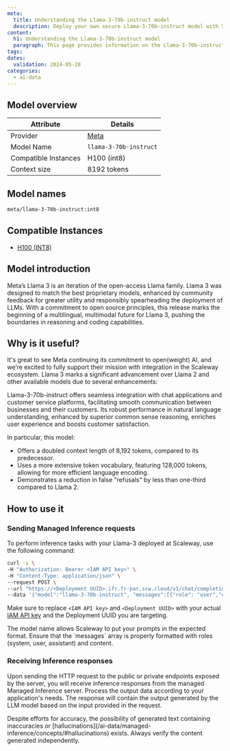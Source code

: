 ```yaml
---
meta:
  title: Understanding the Llama-3-70b-instruct model
  description: Deploy your own secure Llama-3-70b-instruct model with Scaleway Managed Inference. Privacy-focused, fully managed.
content:
  h1: Understanding the Llama-3-70b-instruct model
  paragraph: This page provides information on the Llama-3-70b-instruct model
tags:
dates:
  validation: 2024-05-28
categories:
  - ai-data
---
```




## Model overview

| Attribute       | Details                            |
|-----------------|------------------------------------|
| Provider        | [Meta](https://llama.meta.com/llama3/)  |
| Model Name      | `llama-3-70b-instruct`                 |
| Compatible Instances | H100 (int8)    |
| Context size | 8192 tokens   |

## Model names

```bash
meta/llama-3-70b-instruct:int8
```

## Compatible Instances

- [H100 (INT8)](https://www.scaleway.com/en/h100-pcie-try-it-now/)

## Model introduction

Meta’s Llama 3 is an iteration of the open-access Llama family.
Llama 3 was designed to match the best proprietary models, enhanced by community feedback for greater utility and responsibly spearheading the deployment of LLMs. 
With a commitment to open source principles, this release marks the beginning of a multilingual, multimodal future for Llama 3, pushing the boundaries in reasoning and coding capabilities.

## Why is it useful?

It's great to see Meta continuing its commitment to open(weight) AI, and we’re excited to fully support their mission with integration in the Scaleway ecosystem.
Llama 3 marks a significant advancement over Llama 2 and other available models due to several enhancements:

Llama-3-70b-instruct offers seamless integration with chat applications and customer service platforms, facilitating smooth communication between businesses and their customers.
Its robust performance in natural language understanding, enhanced by superior common sense reasoning, enriches user experience and boosts customer satisfaction.

In particular, this model:
- Offers a doubled context length of 8,192 tokens, compared to its predecessor.
- Uses a more extensive token vocabulary, featuring 128,000 tokens, allowing for more efficient language encoding.
- Demonstrates a reduction in false "refusals" by less than one-third compared to Llama 2.


## How to use it

### Sending Managed Inference requests

To perform inference tasks with your Llama-3 deployed at Scaleway, use the following command:

```bash
curl -s \
-H "Authorization: Bearer <IAM API key>" \
-H "Content-Type: application/json" \
--request POST \
--url "https://<Deployment UUID>.ifr.fr-par.scw.cloud/v1/chat/completions" \
--data '{"model":"llama-3-70b-instruct", "messages":[{"role": "user","content": "Sing me a song about Xavier Niel"}], "max_tokens": 500, "top_p": 1, "temperature": 0.7, "stream": false}'
```

Make sure to replace `<IAM API key>` and `<Deployment UUID>` with your actual [IAM API key](/identity-and-access-management/iam/how-to/create-api-keys/) and the Deployment UUID you are targeting.

<Message type="tip">
  The model name allows Scaleway to put your prompts in the expected format.
</Message>

<Message type="note">
  Ensure that the `messages` array is properly formatted with roles (system, user, assistant) and content.
</Message>

### Receiving Inference responses

Upon sending the HTTP request to the public or private endpoints exposed by the server, you will receive inference responses from the managed Managed Inference server. 
Process the output data according to your application's needs. The response will contain the output generated by the LLM model based on the input provided in the request.

<Message type="note">
  Despite efforts for accuracy, the possibility of generated text containing inaccuracies or [hallucinations](/ai-data/managed-inference/concepts/#hallucinations) exists. Always verify the content generated independently.
</Message>
